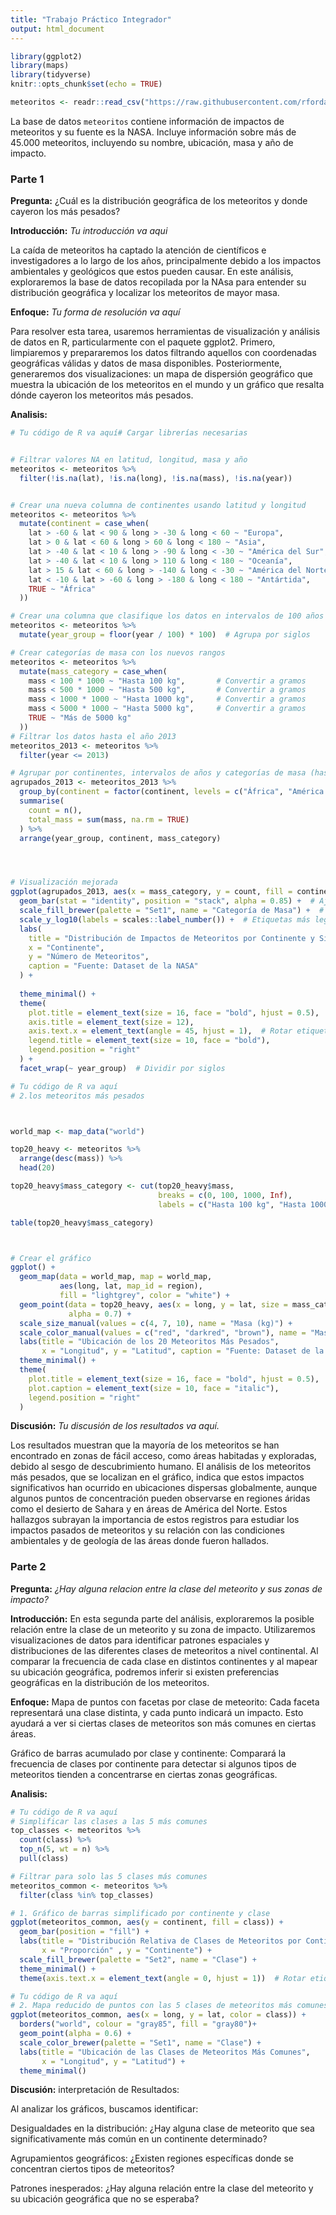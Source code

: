 ---
title: "Trabajo Práctico Integrador"
output: html_document
---

```{r setup, include=FALSE}
library(ggplot2)
library(maps)
library(tidyverse)
knitr::opts_chunk$set(echo = TRUE)

meteoritos <- readr::read_csv("https://raw.githubusercontent.com/rfordatascience/tidytuesday/master/data/2019/2019-06-11/meteorites.csv")


```

La base de datos `meteoritos` contiene información de impactos de meteoritos y su fuente es la NASA. Incluye información sobre más de 45.000 meteoritos, incluyendo su nombre, ubicación, masa y año de impacto. 

### **Parte 1**

**Pregunta:** ¿Cuál es la distribución geográfica de los meteoritos y donde cayeron los más pesados? 


**Introducción:** *Tu introducción va aqui*

La caída de meteoritos ha captado la atención de científicos e investigadores a lo largo de los años, principalmente debido a los impactos ambientales y geológicos que estos pueden causar. 
En este análisis, exploraremos la base de datos recopilada por la NAsa para entender su distribución geográfica y localizar los meteoritos de mayor masa.


**Enfoque:** *Tu forma de resolución va aquí*

Para resolver esta tarea, usaremos herramientas de visualización y análisis de datos en R, particularmente con el paquete ggplot2. Primero, limpiaremos y prepararemos los datos filtrando aquellos con coordenadas geográficas válidas y datos de masa disponibles. Posteriormente, generaremos dos visualizaciones: un mapa de dispersión geográfico que muestra la ubicación de los meteoritos en el mundo y un gráfico que resalta dónde cayeron los meteoritos más pesados.

**Analisis:**


```{r}
# Tu código de R va aquí# Cargar librerías necesarias


# Filtrar valores NA en latitud, longitud, masa y año
meteoritos <- meteoritos %>% 
  filter(!is.na(lat), !is.na(long), !is.na(mass), !is.na(year))


# Crear una nueva columna de continentes usando latitud y longitud
meteoritos <- meteoritos %>% 
  mutate(continent = case_when(
    lat > -60 & lat < 90 & long > -30 & long < 60 ~ "Europa",
    lat > 0 & lat < 60 & long > 60 & long < 180 ~ "Asia",
    lat > -40 & lat < 10 & long > -90 & long < -30 ~ "América del Sur",
    lat > -40 & lat < 10 & long > 110 & long < 180 ~ "Oceanía",
    lat > 15 & lat < 60 & long > -140 & long < -30 ~ "América del Norte",
    lat < -10 & lat > -60 & long > -180 & long < 180 ~ "Antártida",
    TRUE ~ "África"
  ))

# Crear una columna que clasifique los datos en intervalos de 100 años
meteoritos <- meteoritos %>%
  mutate(year_group = floor(year / 100) * 100)  # Agrupa por siglos

# Crear categorías de masa con los nuevos rangos
meteoritos <- meteoritos %>%
  mutate(mass_category = case_when(
    mass < 100 * 1000 ~ "Hasta 100 kg",       # Convertir a gramos
    mass < 500 * 1000 ~ "Hasta 500 kg",       # Convertir a gramos
    mass < 1000 * 1000 ~ "Hasta 1000 kg",     # Convertir a gramos
    mass < 5000 * 1000 ~ "Hasta 5000 kg",     # Convertir a gramos
    TRUE ~ "Más de 5000 kg"
  ))
# Filtrar los datos hasta el año 2013
meteoritos_2013 <- meteoritos %>%
  filter(year <= 2013)

# Agrupar por continentes, intervalos de años y categorías de masa (hasta 2013)
agrupados_2013 <- meteoritos_2013 %>%
  group_by(continent = factor(continent, levels = c("África", "América del Norte", "América del Sur","Antártida", "Asia", "Europa", "Oceanía")), year_group, mass_category) %>%
  summarise(
    count = n(),
    total_mass = sum(mass, na.rm = TRUE)
  ) %>%
  arrange(year_group, continent, mass_category)




# Visualización mejorada
ggplot(agrupados_2013, aes(x = mass_category, y = count, fill = continent)) +
  geom_bar(stat = "identity", position = "stack", alpha = 0.85) +  # Ajustar opacidad para mejor visualización
  scale_fill_brewer(palette = "Set1", name = "Categoría de Masa") +  # Cambiar paleta de colores
  scale_y_log10(labels = scales::label_number()) +  # Etiquetas más legibles
  labs(
    title = "Distribución de Impactos de Meteoritos por Continente y Siglo",
    x = "Continente",
    y = "Número de Meteoritos",
    caption = "Fuente: Dataset de la NASA"
  ) +
  
  theme_minimal() +
  theme(
    plot.title = element_text(size = 16, face = "bold", hjust = 0.5),
    axis.title = element_text(size = 12),
    axis.text.x = element_text(angle = 45, hjust = 1),  # Rotar etiquetas del eje X
    legend.title = element_text(size = 10, face = "bold"),
    legend.position = "right"
  ) +
  facet_wrap(~ year_group)  # Dividir por siglos


```

```{r}
# Tu código de R va aquí
# 2.los meteoritos más pesados



world_map <- map_data("world")

top20_heavy <- meteoritos %>% 
  arrange(desc(mass)) %>% 
  head(20)

top20_heavy$mass_category <- cut(top20_heavy$mass,
                                 breaks = c(0, 100, 1000, Inf),
                                 labels = c("Hasta 100 kg", "Hasta 1000 kg", "Más de 1000 kg"), include.lowest = TRUE)

table(top20_heavy$mass_category)



# Crear el gráfico
ggplot() +
  geom_map(data = world_map, map = world_map,
           aes(long, lat, map_id = region),
           fill = "lightgrey", color = "white") +
  geom_point(data = top20_heavy, aes(x = long, y = lat, size = mass_category, color = mass_category),
             alpha = 0.7) +
  scale_size_manual(values = c(4, 7, 10), name = "Masa (kg)") +
  scale_color_manual(values = c("red", "darkred", "brown"), name = "Masa (kg)") +
  labs(title = "Ubicación de los 20 Meteoritos Más Pesados",
       x = "Longitud", y = "Latitud", caption = "Fuente: Dataset de la Nasa ") +
  theme_minimal() +
  theme(
    plot.title = element_text(size = 16, face = "bold", hjust = 0.5),
    plot.caption = element_text(size = 10, face = "italic"),
    legend.position = "right"
  )

```


**Discusión:** *Tu discusión de los resultados va aquí.*


Los resultados muestran que la mayoría de los meteoritos se han encontrado en zonas de fácil acceso, como áreas habitadas y exploradas, debido al sesgo de descubrimiento humano. El análisis de los meteoritos más pesados, que se localizan en el gráfico, indica que estos impactos significativos han ocurrido en ubicaciones dispersas globalmente, aunque algunos puntos de concentración pueden observarse en regiones áridas como el desierto de Sahara y en áreas de América del Norte. Estos hallazgos subrayan la importancia de estos registros para estudiar los impactos pasados de meteoritos y su relación con las condiciones ambientales y de geología de las áreas donde fueron hallados.









### **Parte 2**

**Pregunta:** *¿Hay alguna relacion entre la clase del meteorito y sus zonas de impacto?*

**Introducción:** En esta segunda parte del análisis, exploraremos la posible relación entre la clase de un meteorito y su zona de impacto. Utilizaremos visualizaciones de datos para identificar patrones espaciales y distribuciones de las diferentes clases de meteoritos a nivel continental. Al comparar la frecuencia de cada clase en distintos continentes y al mapear su ubicación geográfica, podremos inferir si existen preferencias geográficas en la distribución de los meteoritos.

**Enfoque:** Mapa de puntos con facetas por clase de meteorito: Cada faceta representará una clase distinta, y cada punto indicará un impacto. Esto ayudará a ver si ciertas clases de meteoritos son más comunes en ciertas áreas.

Gráfico de barras acumulado por clase y continente: Comparará la frecuencia de clases por continente para detectar si algunos tipos de meteoritos tienden a concentrarse en ciertas zonas geográficas.

**Analisis:**

```{r }
# Tu código de R va aquí
# Simplificar las clases a las 5 más comunes
top_classes <- meteoritos %>%
  count(class) %>%
  top_n(5, wt = n) %>%
  pull(class)

# Filtrar para solo las 5 clases más comunes
meteoritos_common <- meteoritos %>%
  filter(class %in% top_classes)

# 1. Gráfico de barras simplificado por continente y clase
ggplot(meteoritos_common, aes(y = continent, fill = class)) +
  geom_bar(position = "fill") +
  labs(title = "Distribución Relativa de Clases de Meteoritos por Continente",
       x = "Proporción" , y = "Continente") +
  scale_fill_brewer(palette = "Set2", name = "Clase") +
  theme_minimal() +
  theme(axis.text.x = element_text(angle = 0, hjust = 1))  # Rotar etiquetas del eje x

```

```{r }
# Tu código de R va aquí
# 2. Mapa reducido de puntos con las 5 clases de meteoritos más comunes
ggplot(meteoritos_common, aes(x = long, y = lat, color = class)) +
  borders("world", colour = "gray85", fill = "gray80")+
  geom_point(alpha = 0.6) +
  scale_color_brewer(palette = "Set1", name = "Clase") +
  labs(title = "Ubicación de las Clases de Meteoritos Más Comunes",
       x = "Longitud", y = "Latitud") +
  theme_minimal()
```

**Discusión:** interpretación de Resultados:

Al analizar los gráficos, buscamos identificar:

Desigualdades en la distribución: ¿Hay alguna clase de meteorito que sea significativamente más común en un continente determinado?

Agrupamientos geográficos: ¿Existen regiones específicas donde se concentran ciertos tipos de meteoritos?

Patrones inesperados: ¿Hay alguna relación entre la clase del meteorito y su ubicación geográfica que no se esperaba?